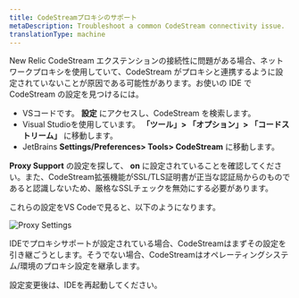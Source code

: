 ```yaml
---
title: CodeStreamプロキシのサポート
metaDescription: Troubleshoot a common CodeStream connectivity issue.
translationType: machine
---
```



New Relic CodeStream エクステンションの接続性に問題がある場合、ネットワークプロキシを使用していて、CodeStream がプロキシと連携するように設定されていないことが原因である可能性があります。お使いの IDE で CodeStream の設定を見つけるには。

* VSコードです。 **設定** にアクセスし、CodeStream を検索します。
* Visual Studioを使用しています。 **「ツール」> 「オプション」> 「コードストリーム」** に移動します。
* JetBrains **Settings/Preferences> Tools> CodeStream** に移動します。

**Proxy Support** の設定を探して、 **on** に設定されていることを確認してください。また、CodeStream拡張機能がSSL/TLS証明書が正当な認証局からのものであると認識しないため、厳格なSSLチェックを無効にする必要があります。

これらの設定をVS Codeで見ると、以下のようになります。

<img
  alt="Proxy Settings"
  src={codestreamVscodeProxySettings}
/>

IDEでプロキシサポートが設定されている場合、CodeStreamはまずその設定を引き継ごうとします。そうでない場合、CodeStreamはオペレーティングシステム/環境のプロキシ設定を継承します。

設定変更後は、IDEを再起動してください。